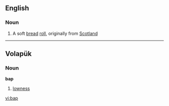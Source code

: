 ==English==

===Noun===
{{en-noun}}

# A soft [[bread]] [[roll]], originally from [[Scotland]]

----

==Volapük==
===Noun===
'''bap'''  
# [[lowness]]

[[vi:bap]]